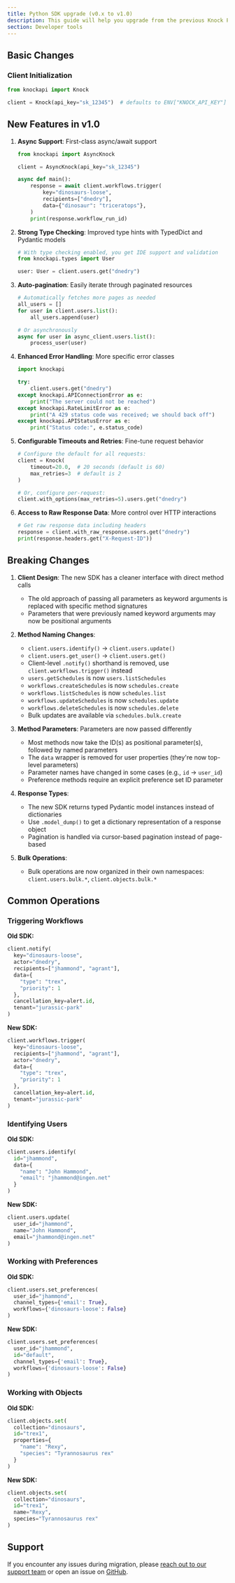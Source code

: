 ```yaml
---
title: Python SDK upgrade (v0.x to v1.0)
description: This guide will help you upgrade from the previous Knock Python SDK to the new v1.0 Python SDK.
section: Developer tools
---
```


## Basic Changes

### Client Initialization

```python
from knockapi import Knock

client = Knock(api_key="sk_12345")  # defaults to ENV["KNOCK_API_KEY"]
```

## New Features in v1.0

1. **Async Support**: First-class async/await support

   ```python
   from knockapi import AsyncKnock

   client = AsyncKnock(api_key="sk_12345")

   async def main():
       response = await client.workflows.trigger(
           key="dinosaurs-loose",
           recipients=["dnedry"],
           data={"dinosaur": "triceratops"},
       )
       print(response.workflow_run_id)
   ```

2. **Strong Type Checking**: Improved type hints with TypedDict and Pydantic models

   ```python
   # With type checking enabled, you get IDE support and validation
   from knockapi.types import User

   user: User = client.users.get("dnedry")
   ```

3. **Auto-pagination**: Easily iterate through paginated resources

   ```python
   # Automatically fetches more pages as needed
   all_users = []
   for user in client.users.list():
       all_users.append(user)

   # Or asynchronously
   async for user in async_client.users.list():
       process_user(user)
   ```

4. **Enhanced Error Handling**: More specific error classes

   ```python
   import knockapi

   try:
       client.users.get("dnedry")
   except knockapi.APIConnectionError as e:
       print("The server could not be reached")
   except knockapi.RateLimitError as e:
       print("A 429 status code was received; we should back off")
   except knockapi.APIStatusError as e:
       print("Status code:", e.status_code)
   ```

5. **Configurable Timeouts and Retries**: Fine-tune request behavior

   ```python
   # Configure the default for all requests:
   client = Knock(
       timeout=20.0,  # 20 seconds (default is 60)
       max_retries=3  # default is 2
   )

   # Or, configure per-request:
   client.with_options(max_retries=5).users.get("dnedry")
   ```

6. **Access to Raw Response Data**: More control over HTTP interactions
   ```python
   # Get raw response data including headers
   response = client.with_raw_response.users.get("dnedry")
   print(response.headers.get("X-Request-ID"))
   ```

## Breaking Changes

1. **Client Design**: The new SDK has a cleaner interface with direct method calls

   - The old approach of passing all parameters as keyword arguments is replaced with specific method signatures
   - Parameters that were previously named keyword arguments may now be positional arguments

2. **Method Naming Changes**:

   - `client.users.identify()` → `client.users.update()`
   - `client.users.get_user()` → `client.users.get()`
   - Client-level `.notify()` shorthand is removed, use `client.workflows.trigger()` instead
   - `users.getSchedules` is now `users.listSchedules`
   - `workflows.createSchedules` is now `schedules.create`
   - `workflows.listSchedules` is now `schedules.list`
   - `workflows.updateSchedules` is now `schedules.update`
   - `workflows.deleteSchedules` is now `schedules.delete`
   - Bulk updates are available via `schedules.bulk.create`

3. **Method Parameters**: Parameters are now passed differently

   - Most methods now take the ID(s) as positional parameter(s), followed by named parameters
   - The `data` wrapper is removed for user properties (they're now top-level parameters)
   - Parameter names have changed in some cases (e.g., `id` → `user_id`)
   - Preference methods require an explicit preference set ID parameter

4. **Response Types**:

   - The new SDK returns typed Pydantic model instances instead of dictionaries
   - Use `.model_dump()` to get a dictionary representation of a response object
   - Pagination is handled via cursor-based pagination instead of page-based

5. **Bulk Operations**:
   - Bulk operations are now organized in their own namespaces: `client.users.bulk.*`, `client.objects.bulk.*`

## Common Operations

### Triggering Workflows

**Old SDK:**

```python
client.notify(
  key="dinosaurs-loose",
  actor="dnedry",
  recipients=["jhammond", "agrant"],
  data={
    "type": "trex",
    "priority": 1
  },
  cancellation_key=alert.id,
  tenant="jurassic-park"
)
```

**New SDK:**

```python
client.workflows.trigger(
  key="dinosaurs-loose",
  recipients=["jhammond", "agrant"],
  actor="dnedry",
  data={
    "type": "trex",
    "priority": 1
  },
  cancellation_key=alert.id,
  tenant="jurassic-park"
)
```

### Identifying Users

**Old SDK:**

```python
client.users.identify(
  id="jhammond",
  data={
    "name": "John Hammond",
    "email": "jhammond@ingen.net"
  }
)
```

**New SDK:**

```python
client.users.update(
  user_id="jhammond",
  name="John Hammond",
  email="jhammond@ingen.net"
)
```

### Working with Preferences

**Old SDK:**

```python
client.users.set_preferences(
  user_id="jhammond",
  channel_types={'email': True},
  workflows={'dinosaurs-loose': False}
)
```

**New SDK:**

```python
client.users.set_preferences(
  user_id="jhammond",
  id="default",
  channel_types={'email': True},
  workflows={'dinosaurs-loose': False}
)
```

### Working with Objects

**Old SDK:**

```python
client.objects.set(
  collection="dinosaurs",
  id="trex1",
  properties={
    "name": "Rexy",
    "species": "Tyrannosaurus rex"
  }
)
```

**New SDK:**

```python
client.objects.set(
  collection="dinosaurs",
  id="trex1",
  name="Rexy",
  species="Tyrannosaurus rex"
)
```

## Support

If you encounter any issues during migration, please [reach out to our support team](mailto:support@knock.app) or open an issue on [GitHub](https://github.com/knocklabs/knock-python/issues).
